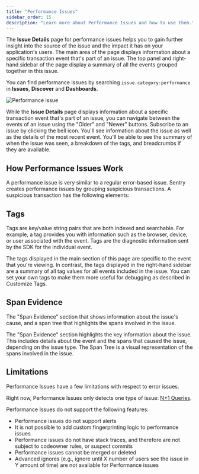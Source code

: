```yaml
---
title: "Performance Issues"
sidebar_order: 15
description: "Learn more about Performance Issues and how to use them."
---
```


<Include name="early-adopter-note.mdx" />

The **Issue Details** page for performance issues helps you to gain further insight into the source of the issue and the impact it has on your application's users. The main area of the page displays information about a specific transaction event that's part of an issue. The top panel and right-hand sidebar of the page display a summary of all the events grouped together in this issue.

<Note>

You can find performance issues by searching `issue.category:performance` in **Issues**, **Discover** and **Dashboards**.

</Note>

![Performance issue](performance-issue.png)

While the **Issue Details** page displays information about a specific transaction event that's part of an issue, you can navigate between the events of an issue using the "Older" and "Newer" buttons. Subscribe to an issue by clicking the bell icon. You'll see information about the issue as well as the details of the most recent event. You'll be able to see the summary of when the issue was seen, a breakdown of the tags, and breadcrumbs if they are available.

## How Performance Issues Work

A performance issue is very similar to a regular error-based issue. Sentry creates performance issues by grouping suspicious transactions. A suspicious transaction has the following elements:

<!-- describe what this is and add any other info about how we group -->

## Tags

Tags are key/value string pairs that are both indexed and searchable. For example, a tag provides you with information such as the browser, device, or user associated with the event. Tags are the diagnostic information sent by the SDK for the individual event.

The tags displayed in the main section of this page are specific to the event that you're viewing. In contrast, the tags displayed in the right-hand sidebar are a summary of all tag values for all events included in the issue. You can set your own tags to make them more useful for debugging as described in Customize Tags.

## Span Evidence

The "Span Evidence" section that shows information about the issue's cause, and a span tree that highlights the spans involved in the issue.

The "Span Evidence" section highlights the key information about the issue. This includes details about the event and the spans that caused the issue, depending on the issue type. The Span Tree is a visual representation of the spans involved in the issue.

## Limitations

Performance Issues have a few limitations with respect to error issues.

Right now, Performance Issues only detects one type of issue: [N+1 Queries](n-one-queries).

Performance Issues do not support the following features:

- Performance issues do not support alerts
- It is not possible to add custom fingerprinting logic to performance issues
- Performance issues do not have stack traces, and therefore are not subject to codeowner rules, or suspect commits
- Performance issues cannot be merged or deleted
- Advanced ignores (e.g., ignore until X number of users see the issue in Y amount of time) are not available for Performance issues
